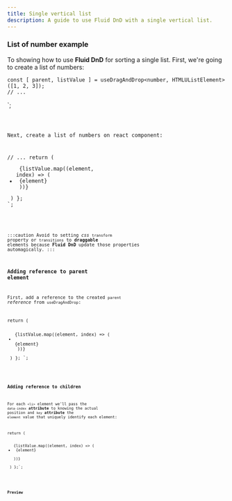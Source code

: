 ```yaml
---
title: Single vertical list
description: A guide to use Fluid DnD with a single vertical list.
---
```



### List of number example

To showing how to use **Fluid DnD** for sorting a single list.
First, we're going to create a list of numbers:

    const [ parent, listValue ] = useDragAndDrop<number, HTMLUListElement>([1, 2, 3]);
    // ...
`;

<Code code={listOfNumbers} lang="tsx" />

Next, create a list of numbers on react component:

// ...
return (
        <ul className="number-list">
            {listValue.map((element, index) => (
                <li className="number">
                    {element}
                </li>
            ))}
        </ul>
    )
};
`;

<Code code={listOfNumbersHTML} lang="tsx" />

:::caution
Avoid to setting _css_ `transform` property or `transitions` to **draggable** elements because **Fluid DnD** update those properties automagically.
:::

### Adding reference to parent element

First, add a reference to the created `parent` _reference_ from `useDragAndDrop`:


return (
        <ul ref={parent} className="number-list">
            {listValue.map((element, index) => (
                <li className="number">
                    {element}
                </li>
            ))}
        </ul>
    )
};
`;

<Code code={listOfNumbersDroppable} lang="svelte" mark={highlightsDroppable} />

### Adding reference to children

For each `<li>` element we'll pass the `data-index` **attribute** to knowing the actual position and `key` **attribute** the `element` value that uniquely identify each element:

return (
        <ul ref={parent} className="number-list">
            {listValue.map((element, index) => (
                <li className="number" data-index={index} key={element}>
                    {element}
                </li>
            ))}
        </ul>
    )
};`;


<Code code={listOfNumbersDraggable} lang="svelte" mark={highlightsDraggable} />

### Preview

<div class="pl-8">
  <SingleVerticalList client:load />
</div>
